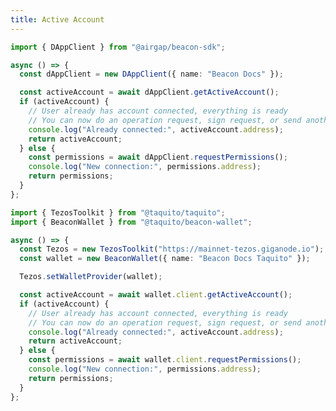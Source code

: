 ```yaml
---
title: Active Account
---
```


<!-- embedme read-previous-state.beacon.ts -->

```ts
import { DAppClient } from "@airgap/beacon-sdk";

async () => {
  const dAppClient = new DAppClient({ name: "Beacon Docs" });

  const activeAccount = await dAppClient.getActiveAccount();
  if (activeAccount) {
    // User already has account connected, everything is ready
    // You can now do an operation request, sign request, or send another permission request to switch wallet
    console.log("Already connected:", activeAccount.address);
    return activeAccount;
  } else {
    const permissions = await dAppClient.requestPermissions();
    console.log("New connection:", permissions.address);
    return permissions;
  }
};
```

<!-- embedme read-previous-state.taquito.ts -->

```ts
import { TezosToolkit } from "@taquito/taquito";
import { BeaconWallet } from "@taquito/beacon-wallet";

async () => {
  const Tezos = new TezosToolkit("https://mainnet-tezos.giganode.io");
  const wallet = new BeaconWallet({ name: "Beacon Docs Taquito" });

  Tezos.setWalletProvider(wallet);

  const activeAccount = await wallet.client.getActiveAccount();
  if (activeAccount) {
    // User already has account connected, everything is ready
    // You can now do an operation request, sign request, or send another permission request to switch wallet
    console.log("Already connected:", activeAccount.address);
    return activeAccount;
  } else {
    const permissions = await wallet.client.requestPermissions();
    console.log("New connection:", permissions.address);
    return permissions;
  }
};
```
